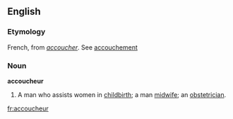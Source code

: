 ==English==

===Etymology===
French, from ''[[accoucher]]''. See [[accouchement]]
===Noun===
'''accoucheur'''

#A man who assists women in [[childbirth]]; a man [[midwife]]; an [[obstetrician]].

[[fr:accoucheur]]